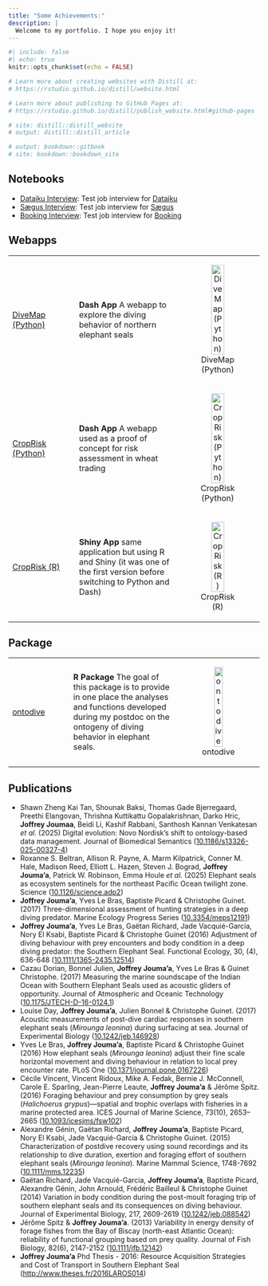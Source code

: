 ```yaml
---
title: "Some Achievements:"
description: |
  Welcome to my portfolio. I hope you enjoy it!
---
```


```r
#| include: false
#| echo: true
knitr::opts_chunk$set(echo = FALSE)

# Learn more about creating websites with Distill at:
# https://rstudio.github.io/distill/website.html

# Learn more about publishing to GitHub Pages at:
# https://rstudio.github.io/distill/publish_website.html#github-pages

# site: distill::distill_website
# output: distill::distill_article

# output: bookdown::gitbook
# site: bookdown::bookdown_site

```

## Notebooks

  - [Dataiku Interview](dataiku_jjoumaa.qmd): Test job interview for <a href="https://www.dataiku.com/" class="lowhighlight" target="_blank">Dataiku</a>
  - [Sægus Interview](saegus_jjoumaa.qmd): Test job interview for <a href="https://saegus.com/" target="_blank" class="lowhighlight">Sægus</a> 
  - [Booking Interview](booking_jjoumaa.qmd): Test job interview for <a href="https://www.booking.com/" target="_blank" class="lowhighlight">Booking</a> 
  
  
## Webapps

+:-----------------------------------------------------------------------------------------+:------------------------------------------------------------------------------------------------------------------------------------------+:---------------------------------------------------------------------------------------------------:+
|<a href="https://nestrack.duckdns.org" target="_blank">DiveMap (Python)</a>               | **Dash App**                                                                                                                              | ![DiveMap (Python)](./files/mapdive.png){width=60%}                                                 |
|                                                                                          | A webapp to explore the diving behavior of northern elephant seals                                                                        |                                                                                                     |
+------------------------------------------------------------------------------------------+-------------------------------------------------------------------------------------------------------------------------------------------+-----------------------------------------------------------------------------------------------------+
|<a href="https://dash-risk.onrender.com" target="_blank">CropRisk (Python)</a>            | **Dash App**                                                                                                                              | ![CropRisk (Python)](./files/dash.png){width=60%}                                                   |
|                                                                                          | A webapp used as a proof of concept for risk assessment in wheat trading                                                                  |                                                                                                     |
+------------------------------------------------------------------------------------------+-------------------------------------------------------------------------------------------------------------------------------------------+-----------------------------------------------------------------------------------------------------+
|<a href="https://joffreyjoumaa.shinyapps.io/shiny_risk/" target="_blank">CropRisk (R)</a> | **Shiny App**                                                                                                                             | ![CropRisk (R)](./files/shiny.png){width=60%}                                                       |
|                                                                                          | same application but using R and Shiny (it was one of the first version before switching to Python and Dash)                              |                                                                                                     |
+------------------------------------------------------------------------------------------+-------------------------------------------------------------------------------------------------------------------------------------------+-----------------------------------------------------------------------------------------------------+

## Package

+:--------------------------------------------------------------------------+:-----------------------------------------------------------------------------------------------------------------------------------------------+:--------------------------------------------------------:+
|<a href="https://sesjo.github.io/ontodive/" target="_blank">ontodive</a>   | **R Package**                                                                                                                                  | ![ontodive](./files/logo_ontodive.png){width=50%}        |
|                                                                           | The goal of this package is to provide in one place the analyses and functions developed during my postdoc on the ontogeny of diving behavior  |                                                          |
|                                                                           | in elephant seals.                                                                                                                             |                                                          |
+---------------------------------------------------------------------------+------------------------------------------------------------------------------------------------------------------------------------------------+----------------------------------------------------------+

## Publications

  - Shawn Zheng Kai Tan, Shounak Baksi, Thomas Gade Bjerregaard, Preethi Elangovan, Thrishna Kuttikattu Gopalakrishnan, Darko Hric, **Joffrey Joumaa**, Beidi Li, Kashif Rabbani, Santhosh Kannan Venkatesan *et al*. (2025) Digital evolution: Novo Nordisk’s shift to ontology-based data management. Journal of Biomedical Semantics (<a href="https://doi.org/10.1186/s13326-025-00327-4" class="lowhighlight" target="_blank">10.1186/s13326-025-00327-4</a>)
  - Roxanne S. Beltran, Allison R. Payne, A. Marm Kilpatrick, Conner M. Hale, Madison Reed, Elliott L. Hazen, Steven J. Bograd, **Joffrey Jouma’a**, Patrick W. Robinson, Emma Houle *et al*. (2025) Elephant seals as ecosystem sentinels for the northeast Pacific Ocean twilight zone. Science (<a href="https://www.science.org/doi/10.1126/science.adp2244" class="lowhighlight" target="_blank">10.1126/science.adp2</a>)
  - **Joffrey Jouma’a**, Yves Le Bras, Baptiste Picard & Christophe Guinet. (2017) Three-dimensional assessment of hunting strategies in a deep diving predator. Marine Ecology Progress Series (<a href="https://www.int-res.com/abstracts/meps/v573/p255-268/" class="lowhighlight" target="_blank">10.3354/meps12191</a>)
  - **Joffrey Jouma’a**, Yves Le Bras, Gaëtan Richard, Jade Vacquié-Garcia, Nory El Ksabi, Baptiste Picard & Christophe Guinet (2016) Adjustment of diving behaviour with prey encounters and body condition in a deep diving predator: the Southern Elephant Seal. Functional Ecology, 30, (4), 636-648 (<a href="https://besjournals.onlinelibrary.wiley.com/doi/full/10.1111/1365-2435.12514" class="lowhighlight" target="_blank">10.1111/1365-2435.12514</a>)
  - Cazau Dorian, Bonnel Julien, **Joffrey Jouma’a**, Yves Le Bras & Guinet Christophe. (2017) Measuring the marine soundscape of the Indian Ocean with Southern Elephant Seals used as acoustic gliders of opportunity. Journal of Atmospheric and Oceanic Technology (<a href="https://journals.ametsoc.org/view/journals/atot/34/1/jtech-d-16-0124.1.xml" class="lowhighlight" target="_blank">10.1175/JTECH-D-16-0124.1</a>)
  - Louise Day, **Joffrey Jouma’a**, Julien Bonnel & Christophe Guinet. (2017) Acoustic measurements of post-dive cardiac responses in southern elephant seals (*Mirounga leonina*) during surfacing at sea. Journal of Experimental Biology (<a href="https://journals.biologists.com/jeb/article/220/9/1626/19618/Acoustic-measurements-of-post-dive-cardiac" class="lowhighlight" target="_blank">10.1242/jeb.146928</a>)
  - Yves Le Bras, **Joffrey Jouma’a**, Baptiste Picard & Christophe Guinet (2016) How elephant seals (*Mirounga leonina*) adjust their fine scale horizontal movement and diving behaviour in relation to local prey encounter rate. PLoS One (<a href="https://journals.plos.org/plosone/article?id=10.1371/journal.pone.0167226" class="lowhighlight" target="_blank" >10.1371/journal.pone.0167226</a>)
  -  Cécile Vincent, Vincent Ridoux, Mike A. Fedak, Bernie J. McConnell, Carole E. Sparling, Jean-Pierre Leaute, **Joffrey Jouma’a** & Jérôme Spitz. (2016) Foraging behaviour and prey consumption by grey seals (*Halichoerus grypus*)—spatial and trophic overlaps with fisheries in a marine protected area. ICES Journal of Marine Science, 73(10), 2653–2665 (<a href="https://academic.oup.com/icesjms/article/73/10/2653/2647099" class="lowhighlight" target="_blank" >10.1093/icesjms/fsw102</a>)
  - Alexandre Génin, Gaëtan Richard, **Joffrey Jouma’a**, Baptiste Picard, Nory El Ksabi, Jade Vacquié-Garcia & Christophe Guinet. (2015) Characterization of postdive recovery using sound recordings and its relationship to dive duration, exertion and foraging effort of southern elephant seals (*Mirounga leonina*). Marine Mammal Science, 1748-7692 (<a href="https://onlinelibrary.wiley.com/doi/10.1111/mms.12235" class="lowhighlight" target="_blank">10.1111/mms.12235</a>)
  - Gaëtan Richard, Jade Vacquié-Garcia, **Joffrey Jouma’a**, Baptiste Picard, Alexandre  Génin, John Arnould, Frédéric Bailleul & Christophe Guinet (2014) Variation in body condition during the post-moult foraging trip of southern elephant seals and its consequences on diving behaviour. Journal of Experimental Biology, 217, 2609-2619 (<a href="https://journals.biologists.com/jeb/article/217/14/2609/12154/Variation-in-body-condition-during-the-post-moult/" class="lowhighlight" target="_blank">10.1242/jeb.088542</a>)
  - Jérôme Spitz & **Joffrey Jouma'a**. (2013) Variability in energy density of forage fishes from the Bay of Biscay (north-east Atlantic Ocean): reliability of functional grouping based on prey quality. Journal of Fish Biology, 82(6), 2147-2152 (<a href="https://mmru.ubc.ca/wp-content/pdfs/Spitz_JFishBiol_2013.pdf" class="lowhighlight" target="_blank">10.1111/jfb.12142</a>)
  - **Joffrey Jouma'a** Phd Thesis - 2016: Resource Acquisition Strategies and Cost of Transport in Southern Elephant Seal (<a href="http://www.theses.fr/2016LAROS014" class="lowhighlight" target="_blank">http://www.theses.fr/2016LAROS014</a>)
